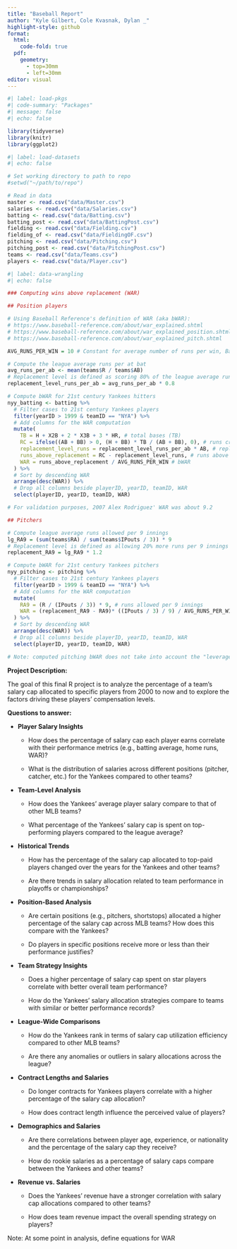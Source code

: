 ```yaml
---
title: "Baseball Report"
author: "Kyle Gilbert, Cole Kvasnak, Dylan _"
highlight-style: github
format:
  html:
    code-fold: true
  pdf:
    geometry: 
      - top=30mm
      - left=30mm
editor: visual
---
```


```r
#| label: load-pkgs
#| code-summary: "Packages"
#| message: false
#| echo: false

library(tidyverse)
library(knitr)
library(ggplot2)
```

```r
#| label: load-datasets
#| echo: false

# Set working directory to path to repo
#setwd("~/path/to/repo")

# Read in data
master <- read.csv("data/Master.csv")
salaries <- read.csv("data/Salaries.csv")
batting <- read.csv("data/Batting.csv")
batting_post <- read.csv("data/BattingPost.csv")
fielding <- read.csv("data/Fielding.csv")
fielding_of <- read.csv("data/FieldingOF.csv")
pitching <- read.csv("data/Pitching.csv")
pitching_post <- read.csv("data/PitchingPost.csv")
teams <- read.csv("data/Teams.csv")
players <- read.csv("data/Player.csv")
```

```r
#| label: data-wrangling
#| echo: false

### Computing wins above replacement (WAR)

## Position players

# Using Baseball Reference's definition of WAR (aka bWAR):
# https://www.baseball-reference.com/about/war_explained.shtml
# https://www.baseball-reference.com/about/war_explained_position.shtml
# https://www.baseball-reference.com/about/war_explained_pitch.shtml

AVG_RUNS_PER_WIN = 10 # Constant for average number of runs per win, Baseball Reference assumes this is 10 

# Compute the league average runs per at bat
avg_runs_per_ab <- mean(teams$R / teams$AB)
# Replacement level is defined as scoring 80% of the league average runs per at bat
replacement_level_runs_per_ab = avg_runs_per_ab * 0.8

# Compute bWAR for 21st century Yankees hitters
nyy_batting <- batting %>%
  # Filter cases to 21st century Yankees players
  filter(yearID > 1999 & teamID == "NYA") %>%
  # Add columns for the WAR computation
  mutate(
    TB = H + X2B + 2 * X3B + 3 * HR, # total bases (TB)
    RC = ifelse((AB + BB) > 0, (H + BB) * TB / (AB + BB), 0), # runs created (RC)
    replacement_level_runs = replacement_level_runs_per_ab * AB, # replacement runs
    runs_above_replacement = RC - replacement_level_runs, # runs above replacement
    WAR = runs_above_replacement / AVG_RUNS_PER_WIN # bWAR
  ) %>%
  # Sort by descending WAR
  arrange(desc(WAR)) %>%
  # Drop all columns beside playerID, yearID, teamID, WAR
  select(playerID, yearID, teamID, WAR)

# For validation purposes, 2007 Alex Rodriguez' WAR was about 9.2

## Pitchers

# Compute league average runs allowed per 9 innings
lg_RA9 = (sum(teams$RA) / sum(teams$IPouts / 3)) * 9
# Replacement level is defined as allowing 20% more runs per 9 innings than the league average
replacement_RA9 = lg_RA9 * 1.2

# Compute bWAR for 21st century Yankees pitchers
nyy_pitching <- pitching %>%
  # Filter cases to 21st century Yankees players
  filter(yearID > 1999 & teamID == "NYA") %>%
  # Add columns for the WAR computation
  mutate(
    RA9 = (R / (IPouts / 3)) * 9, # runs allowed per 9 innings
    WAR = (replacement_RA9 - RA9)* ((IPouts / 3) / 9) / AVG_RUNS_PER_WIN, # bWAR
  ) %>%
  # Sort by descending WAR
  arrange(desc(WAR)) %>%
  # Drop all columns beside playerID, yearID, teamID, WAR
  select(playerID, yearID, teamID, WAR)

# Note: computed pitching bWAR does not take into account the "leverage" factor and also is not adjusting for the ballpark. Thus, searches of the pitching WAR yields slightly different results.
```

**Project Description:**

The goal of this final R project is to analyze the percentage of a team's salary cap allocated to specific players from 2000 to now and to explore the factors driving these players' compensation levels.

**Questions to answer:**

-   **Player Salary Insights**

    -   How does the percentage of salary cap each player earns correlate with their performance metrics (e.g., batting average, home runs, WAR)?

    -   What is the distribution of salaries across different positions (pitcher, catcher, etc.) for the Yankees compared to other teams?

-   **Team-Level Analysis**

    -   How does the Yankees' average player salary compare to that of other MLB teams?

    -   What percentage of the Yankees' salary cap is spent on top-performing players compared to the league average?

-   **Historical Trends**

    -   How has the percentage of the salary cap allocated to top-paid players changed over the years for the Yankees and other teams?

    -   Are there trends in salary allocation related to team performance in playoffs or championships?

-   **Position-Based Analysis**

    -   Are certain positions (e.g., pitchers, shortstops) allocated a higher percentage of the salary cap across MLB teams? How does this compare with the Yankees?

    -   Do players in specific positions receive more or less than their performance justifies?

-   **Team Strategy Insights**

    -   Does a higher percentage of salary cap spent on star players correlate with better overall team performance?

    -   How do the Yankees' salary allocation strategies compare to teams with similar or better performance records?

-   **League-Wide Comparisons**

    -   How do the Yankees rank in terms of salary cap utilization efficiency compared to other MLB teams?

    -   Are there any anomalies or outliers in salary allocations across the league?

-   **Contract Lengths and Salaries**

    -   Do longer contracts for Yankees players correlate with a higher percentage of the salary cap allocation?

    -   How does contract length influence the perceived value of players?

-   **Demographics and Salaries**

    -   Are there correlations between player age, experience, or nationality and the percentage of the salary cap they receive?

    -   How do rookie salaries as a percentage of salary caps compare between the Yankees and other teams?

-   **Revenue vs. Salaries**

    -   Does the Yankees' revenue have a stronger correlation with salary cap allocations compared to other teams?

    -   How does team revenue impact the overall spending strategy on players?

Note: At some point in analysis, define equations for WAR
